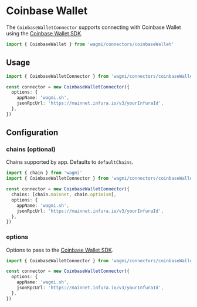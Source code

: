 # Coinbase Wallet

The `CoinbaseWalletConnector` supports connecting with Coinbase Wallet using the [Coinbase Wallet SDK](https://docs.cloud.coinbase.com/wallet-sdk/doc).

```ts
import { CoinbaseWallet } from 'wagmi/connectors/coinbaseWallet'
```

## Usage

```ts
import { CoinbaseWalletConnector } from 'wagmi/connectors/coinbaseWallet'

const connector = new CoinbaseWalletConnector({
  options: {
    appName: 'wagmi.sh',
    jsonRpcUrl: 'https://mainnet.infura.io/v3/yourInfuraId',
  },
})
```

## Configuration

### chains (optional)

Chains supported by app. Defaults to `defaultChains`.

```ts {5}
import { chain } from 'wagmi'
import { CoinbaseWalletConnector } from 'wagmi/connectors/coinbaseWallet'

const connector = new CoinbaseWalletConnector({
  chains: [chain.mainnet, chain.optimism],
  options: {
    appName: 'wagmi.sh',
    jsonRpcUrl: 'https://mainnet.infura.io/v3/yourInfuraId',
  },
})
```

### options

Options to pass to the [Coinbase Wallet SDK](https://docs.cloud.coinbase.com/wallet-sdk/doc).

```ts {4-7}
import { CoinbaseWalletConnector } from 'wagmi/connectors/coinbaseWallet'

const connector = new CoinbaseWalletConnector({
  options: {
    appName: 'wagmi.sh',
    jsonRpcUrl: 'https://mainnet.infura.io/v3/yourInfuraId',
  },
})
```
